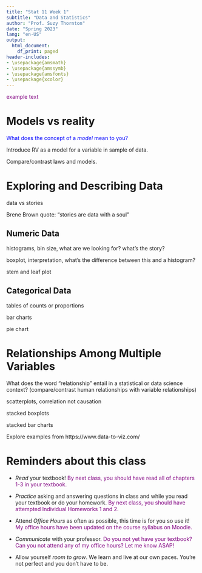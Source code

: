 ```yaml
---
title: "Stat 11 Week 1"
subtitle: "Data and Statistics" 
author: "Prof. Suzy Thornton"
date: "Spring 2023"
lang: "en-US"
output:
  html_document:
    df_print: paged
header-includes:
- \usepackage{amsmath}
- \usepackage{amssymb}
- \usepackage{amsfonts}
- \usepackage{xcolor}
---
```



<span style="color:purple">example text</span>



# Models vs reality 

<span style="color:blue">What does the concept of a *model* mean to you?</span>

Introduce RV as a model for a variable in sample of data.

Compare/contrast laws and models.


# Exploring and Describing Data 

data vs stories 

Brene Brown quote: "stories are data with a soul" 

## Numeric Data 

histograms, bin size, what are we looking for? what's the story? 

boxplot, interpretation, what's the difference between this and a histogram? 

stem and leaf plot


## Categorical Data 

tables of counts or proportions 

bar charts 

pie chart 


# Relationships Among Multiple Variables 

What does the word "relationship" entail in a statistical or data science context? (compare/contrast human relationships with variable relationships)


scatterplots, correlation not causation

stacked boxplots 

stacked bar charts 

Explore examples from https://www.data-to-viz.com/  


# Reminders about this class  

- *Read* your textbook! <span style="color:purple">By next class, you should have read all of chapters 1-3 in your textbook.</span>

- *Practice* asking and answering questions in class and while you read your textbook or do your homework. <span style="color:purple">By next class, you should have attempted Individual Homeworks 1 and 2.</span> 

- Attend *Office Hours* as often as possible, this time is for you so use it! <span style="color:purple">My office hours have been updated on the course syllabus on Moodle.</span>

- *Communicate* with your professor. <span style="color:purple">Do you not yet have your textbook? Can you not attend any of my office hours? Let me know ASAP!</span> 

- Allow yourself *room to grow*. We learn and live at our own paces. You're not perfect and you don't have to be.


